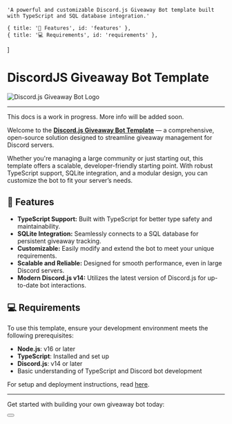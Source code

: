     'A powerful and customizable Discord.js Giveaway Bot template built with TypeScript and SQL database integration.'

    { title: '🚀 Features', id: 'features' },
    { title: '💻 Requirements', id: 'requirements' },
]

# DiscordJS Giveaway Bot Template

<div>
<img src="https://r2.resynced.design/cdn/01JFB8A2RZRMCHH6RBYP32R40B.png" 
alt="Discord.js Giveaway Bot Logo" 
className="w-full max-w-full h-auto object-contain mx-auto block" />
</div>

---

<Note>
This docs is a work in progress. More info will be added soon.
</Note>

Welcome to the **[Discord.js Giveaway Bot Template](https://github.com/ResyncedDesign/DiscordGiveawayBot)** — a comprehensive, open-source solution designed to streamline giveaway management for Discord servers.

Whether you're managing a large community or just starting out, this template offers a scalable, developer-friendly starting point. With robust TypeScript support, SQLite integration, and a modular design, you can customize the bot to fit your server’s needs.

## 🚀 Features  

- **TypeScript Support:** Built with TypeScript for better type safety and maintainability.  
- **SQLite Integration:** Seamlessly connects to a SQL database for persistent giveaway tracking.  
- **Customizable:** Easily modify and extend the bot to meet your unique requirements.  
- **Scalable and Reliable:** Designed for smooth performance, even in large Discord servers.  
- **Modern Discord.js v14:** Utilizes the latest version of Discord.js for up-to-date bot interactions.  

## 💻 Requirements  

To use this template, ensure your development environment meets the following prerequisites:  

- **Node.js**: v16 or later  
- **TypeScript**: Installed and set up  
- **Discord.js**: v14 or later  
- Basic understanding of TypeScript and Discord bot development  

For setup and deployment instructions, read [here](/giveaway-bot/deploy).

---

Get started with building your own giveaway bot today:  

<div className="not-prose mb-16 mt-6 flex gap-3">
<Button href="/giveaway-bot/getting-started" arrow="right" children="Getting Started" />
</div>
